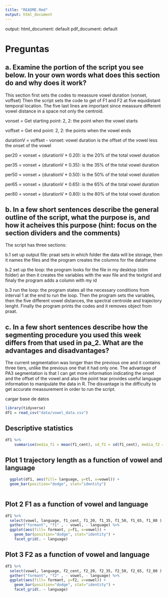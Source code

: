 ```yaml
---
title: "README.Rmd"
output: html_document
---
```


output:
  html_document: default
  pdf_document: default

# Preguntas

## a. Examine the portion of the script you see below. In your own words what does this section do and why does it work? 
This section first sets the codes to meassure vowel duration (vonset, voffset) Then the script sets the code to get of F1 and F2 at five equidistant temporal location. The five last lines are important since meassure different vowel distance in a space not only the centroid.

vonset = Get starting point: 2, 2: the point when the vowel starts

voffset = Get end point: 2, 2: the points when the vowel ends

durationV = voffset - vonset: vowel duration is the offset  of the vowel less the onset of the vowel

per20 = vonset + (durationV * 0.20): is the 20% of the total vowel duration

per35 = vonset + (durationV * 0.35): is the 35% of the total vowel duration

per50 = vonset + (durationV * 0.50): is the 50% of the total vowel duration

per65 = vonset + (durationV * 0.65): is the 65% of the total vowel duration

per80 = vonset + (durationV * 0.80): is the 80% of the total vowel duration

## b. In a few short sentences describe the general outline of the script, what the purpose is, and how it acheives this purpose (hint: focus on the section dividers and the comments)

The script has three sections: 

b.1 set up output file: praat sets in which folder the data will be storage, then it names the files and the program creates the columns for the dataframe

b.2 set up the loop: the program looks for the file in my desktop (stim folder) an then it creates the variables with the wav file and the textgrid and finaly the program adds a column with my id

b.3 run the loop: the program states all the necessary conditions from interval 1 at the end to run the loop. Then the program sets the variables, then the five different vowel distances, the spectral centroide and trajectory lenght. Finally the program prints the codes and it removes object from praat.

## c. In a few short sentences describe how the segmenting procedure you used this week differs from that used in pa_2. What are the advantages and disadvantages?
 The current segmentation was longer than the previous one and it contains three tiers, unlike the previous one that it had only one. The advantage of PA3 segmentation is that I can get more information indicating the onset and the offset of the vowel and also the point tear provides useful language information to manipulate the data in R. The disvantage is the difficulty to get accurate meassurement in order to run the script. 



cargar base de datos 
```r
library(tidyverse)
df1 = read_csv("data/vowel_data.csv")

```


## Descriptive statistics 
 
```r

df1 %>%
    summarise(media_f1 = mean(f1_cent), sd_f1 = sd(f1_cent), media_f2 = mean(f2_cent), sd_f2 = sd(f2_cent),  meadia_tl = mean(tl), sd_tl = sd(tl)) 


```


## Plot 1 trajectory length as a function of vowel and language
  
```r

  ggplot(df1, aes(fill= language, y=tl, x=vowel)) + 
  geom_bar(position="dodge", stat="identity")
  
```


## Plot 2 F1 as a function of vowel and language
```r
df1 %>% 
  select(vowel, language, f1_cent, f1_20, f1_35, f1_50, f1_65, f1_80 ) %>% 
  gather("formant", "f1" , - vowel, - language) %>% 
  ggplot(aes(fill= formant, y=f1, x=vowel)) + 
    geom_bar(position="dodge", stat="identity") +
    facet_grid(. ~ language)

```


## Plot 3 F2 as a function of vowel and language
```r
df1 %>% 
  select(vowel, language, f2_cent, f2_20, f2_35, f2_50, f2_65, f2_80 ) %>% 
  gather("formant", "f2" , - vowel, - language) %>% 
  ggplot(aes(fill= formant, y=f2, x=vowel)) + 
    geom_bar(position="dodge", stat="identity") +
    facet_grid(. ~ language)
```

